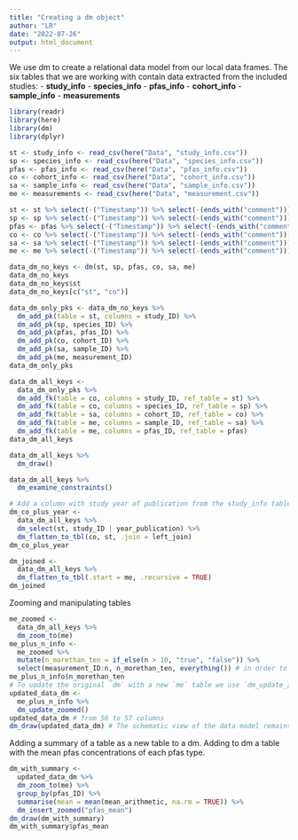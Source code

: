 ```yaml
---
title: "Creating a dm object"
author: "LR"
date: "2022-07-26"
output: html_document
---
```


We use dm to create a relational data model from our local data frames.
The six tables that we are working with contain data extracted from the included studies:
- **study_info**
- **species_info**
- **pfas_info**
- **cohort_info**
- **sample_info**
- **measurements**

```r
library(readr)
library(here)
library(dm)
library(dplyr)
```

```r
st <- study_info <- read_csv(here("Data", "study_info.csv"))
sp <- species_info <- read_csv(here("Data", "species_info.csv"))
pfas <- pfas_info <- read_csv(here("Data", "pfas_info.csv"))
co <- cohort_info <- read_csv(here("Data", "cohort_info.csv"))
sa <- sample_info <- read_csv(here("Data", "sample_info.csv"))
me <- measurements <- read_csv(here("Data", "measurement.csv"))
```

```r
st <- st %>% select(-("Timestamp")) %>% select(-(ends_with("comment")))
sp <- sp %>% select(-("Timestamp")) %>% select(-(ends_with("comment")))
pfas <- pfas %>% select(-("Timestamp")) %>% select(-(ends_with("comment")))
co <- co %>% select(-("Timestamp")) %>% select(-(ends_with("comment")))
sa <- sa %>% select(-("Timestamp")) %>% select(-(ends_with("comment")))
me <- me %>% select(-("Timestamp")) %>% select(-(ends_with("comment")))
```

```r
data_dm_no_keys <- dm(st, sp, pfas, co, sa, me)
data_dm_no_keys
data_dm_no_keys$st
data_dm_no_keys[c("st", "co")]
```

```r
data_dm_only_pks <- data_dm_no_keys %>% 
  dm_add_pk(table = st, columns = study_ID) %>% 
  dm_add_pk(sp, species_ID) %>% 
  dm_add_pk(pfas, pfas_ID) %>% 
  dm_add_pk(co, cohort_ID) %>% 
  dm_add_pk(sa, sample_ID) %>% 
  dm_add_pk(me, measurement_ID)
data_dm_only_pks
```

```r
data_dm_all_keys <- 
  data_dm_only_pks %>% 
  dm_add_fk(table = co, columns = study_ID, ref_table = st) %>% 
  dm_add_fk(table = co, columns = species_ID, ref_table = sp) %>%
  dm_add_fk(table = sa, columns = cohort_ID, ref_table = co) %>%
  dm_add_fk(table = me, columns = sample_ID, ref_table = sa) %>%
  dm_add_fk(table = me, columns = pfas_ID, ref_table = pfas)
data_dm_all_keys
```

```r
data_dm_all_keys %>% 
  dm_draw()
```

```r
data_dm_all_keys %>% 
  dm_examine_constraints()
```

```r
# Add a column with study year of publication from the study_info table to the cohort_info table
dm_co_plus_year <- 
  data_dm_all_keys %>% 
  dm_select(st, study_ID | year_publication) %>% 
  dm_flatten_to_tbl(co, st, .join = left_join)
dm_co_plus_year
```

```r
dm_joined <- 
  data_dm_all_keys %>% 
  dm_flatten_to_tbl(.start = me, .recursive = TRUE)
dm_joined
```

Zooming and manipulating tables

```r
me_zoomed <- 
  data_dm_all_keys %>% 
  dm_zoom_to(me)
me_plus_n_info <- 
  me_zoomed %>% 
  mutate(n_morethan_ten = if_else(n > 10, "true", "false")) %>%
  select(measurement_ID:n, n_morethan_ten, everything()) # in order to see our changes in the output we use `select()` for reordering the columns
me_plus_n_info$n_morethan_ten
# To update the original `dm` with a new `me` table we use `dm_update_zoomed()`
updated_data_dm <- 
  me_plus_n_info %>% 
  dm_update_zoomed()
updated_data_dm # from 56 to 57 columns
dm_draw(updated_data_dm) # The schematic view of the data model remains unchanged
```

Adding a summary of a table as a new table to a dm.
Adding to dm a table with the mean pfas concentrations of each pfas type.
```r
dm_with_summary <- 
  updated_data_dm %>% 
  dm_zoom_to(me) %>% 
  group_by(pfas_ID) %>% 
  summarise(mean = mean(mean_arithmetic, na.rm = TRUE)) %>% 
  dm_insert_zoomed("pfas_mean")
dm_draw(dm_with_summary)
dm_with_summary$pfas_mean
```









